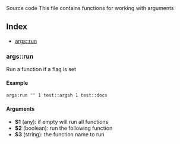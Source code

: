 
<Link to="https://github.com/arg-sh/argsh/blob/main/libraries/args.utils.sh" alt="source code">
Source code
</Link>
This file contains functions for working with arguments

## Index

* [args::run](#argsrun)

### args::run

Run a function if a flag is set

#### Example

```bash
args:run "" 1 test::argsh 1 test::docs
```

#### Arguments

* **$1** (any): if empty will run all functions
* **$2** (boolean): run the following function
* **$3** (string): the function name to run

